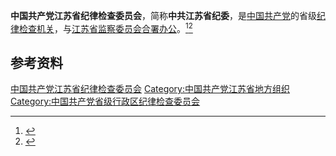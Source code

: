 {{Infobox PRCG
|中共机构名称 = 中国共产党江苏省纪律检查委员会
|标志1    = Danghui_R.svg
|合署办公 = [[江苏省监察委员会|江苏省监察委员会]]
|人员名称 = 委员
|职位1    = [[纪委书记|书记]]
|人员1    = [[王常松|王常松]]
|职位2    = 副书记
|人员2    = [[周广智|周广智]]{{wrap}}[[尹卫东|尹卫东]]{{wrap}}[[李桂琴_(1968年)|李桂琴]]{{wrap}}[[刘海涛_(1971年)|刘海涛]]
|人数2    = 4
|上级机构 = [[中国共产党中央纪律检查委员会|中国共产党中央纪律检查委员会]]<br>[[中国共产党江苏省代表大会|中国共产党江苏省代表大会]]<ref>《[[中国共产党章程|中国共产党章程]]》[[s:中国共产党章程#第四十三条|第四十三条]]</ref>
|机构类型 = [[中国共产党|中国共产党]][[江苏省|江苏省]][[中国共产党纪律检查机关|纪律检查机关]]
|行政级别 = 副省级
|地址1    =
}}

'''中国共产党江苏省纪律检查委员会'''，简称'''中共江苏省纪委'''，是[[中国共产党|中国共产党]]的省级[[中国共产党纪律检查机关|纪律检查机关]]，与[[江苏省监察委员会|江苏省监察委员会]][[合署办公|合署办公]]。<ref>{{Cite book|title=新语词大词典|author=韩明安主编|publisher=黑龙江人民出版社|year=1991|isbn=|location=哈尔滨|pages=}}</ref><ref>{{Cite book|title=军事大辞海 • 上|author=熊武一, 周家法总编; 卓名信, 厉新光, 徐继昌等主编|publisher=长城出版社|year=2000|isbn=|location=北京|pages=}}</ref>

== 参考资料 ==
{{reflist}}

{{中华人民共和国各省级行政区|纪律检查委员会|中国共产党}}
{{江苏省领导人}}

[[Category:中国共产党江苏省纪律检查委员会|]]
[[Category:中国共产党江苏省地方组织|Category:中国共产党江苏省地方组织]]
[[Category:中国共产党省级行政区纪律检查委员会|Category:中国共产党省级行政区纪律检查委员会]]